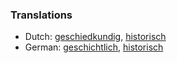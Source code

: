 ===Translations===

*Dutch: [[geschiedkundig]], [[historisch]]
*German: [[geschichtlich]], [[historisch]]